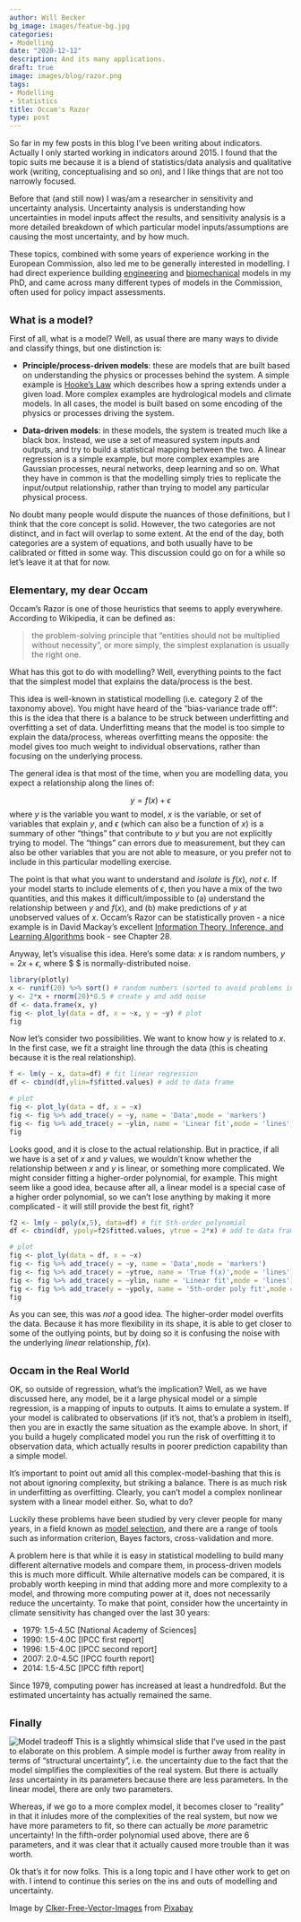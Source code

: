 ```yaml
---
author: Will Becker
bg_image: images/featue-bg.jpg
categories:
- Modelling
date: "2020-12-12"
description: And its many applications.
draft: true
image: images/blog/razor.png
tags:
- Modelling
- Statistics
title: Occam's Razor
type: post
---
```


So far in my few posts in this blog I've been writing about indicators. Actually I only started working in indicators around 2015. I found that the topic suits me because it is a blend of statistics/data analysis and qualitative work (writing, conceptualising and so on), and I like things that are not too narrowly focused.

Before that (and still now) I was/am a researcher in sensitivity and uncertainty analysis. Uncertainty analysis is understanding how uncertainties in model inputs affect the results, and sensitivity analysis is a more detailed breakdown of which particular model inputs/assumptions are causing the most uncertainty, and by how much.

These topics, combined with some years of experience working in the European Commission, also led me to be generally interested in modelling. I had direct experience building [engineering](https://www.sciencedirect.com/science/article/abs/pii/S0888327012000866) and [biomechanical](https://www.sciencedirect.com/science/article/abs/pii/S0021929011002570) models in my PhD, and came across many different types of models in the Commission, often used for policy impact assessments.

<br/><font size="4"> **What is a model?** </font>

First of all, what is a model? Well, as usual there are many ways to divide and classify things, but one distinction is:

* **Principle/process-driven models**: these are models that are built based on understanding the physics or processes behind the system. A simple example is [Hooke's Law](https://en.wikipedia.org/wiki/Hooke%27s_law) which describes how a spring extends under a given load. More complex examples are hydrological models and climate models. In all cases, the model is built based on some encoding of the physics or processes driving the system.

* **Data-driven models**: in these models, the system is treated much like a black box. Instead, we use a set of measured system inputs and outputs, and try to build a statistical mapping between the two. A linear regression is a simple example, but more complex examples are Gaussian processes, neural networks, deep learning and so on. What they have in common is that the modelling simply tries to replicate the input/output relationship, rather than trying to model any particular physical process.

No doubt many people would dispute the nuances of those definitions, but I think that the core concept is solid. However, the two categories are not distinct, and in fact will overlap to some extent. At the end of the day, both categories are a system of equations, and both usually have to be calibrated or fitted in some way. This discussion could go on for a while so let's leave it at that for now.

<br/><font size="4"> **Elementary, my dear Occam** </font>

Occam's Razor is one of those heuristics that seems to apply everywhere. According to Wikipedia, it can be defined as:

> the problem-solving principle that "entities should not be multiplied without necessity", or more simply, the simplest explanation is usually the right one.

What has this got to do with modelling? Well, everything points to the fact that the simplest model that explains the data/process is the best.

This idea is well-known in statistical modelling (i.e. category 2 of the taxonomy above). You might have heard of the "bias-variance trade off": this is the idea that there is a balance to be struck between underfitting and overfitting a set of data. Underfitting means that the model is too simple to explain the data/process, whereas overfitting means the opposite: the model gives too much weight to individual observations, rather than focusing on the underlying process.

The general idea is that most of the time, when you are modelling data, you expect a relationship along the lines of:

$$ y = f(x) + \epsilon $$
where $y$ is the variable you want to model, $x$ is the variable, or set of variables that explain $y$, and $\epsilon$ (which can also be a function of $x$) is a summary of other "things" that contribute to $y$ but you are not explicitly trying to model. The "things" can errors due to measurement, but they can also be other variables that you are not able to measure, or you prefer not to include in this particular modelling exercise.

The point is that what you want to understand and *isolate* is $f(x)$, *not* $\epsilon$. If your model starts to include elements of $\epsilon$, then you have a mix of the two quantities, and this makes it difficult/impossible to (a) understand the relationship between $y$ and $f(x)$, and (b) make predictions of $y$ at unobserved values of $x$. Occam's Razor can be statistically proven -  a nice example is in David Mackay's excellent [Information Theory, Inference, and Learning Algorithms](http://www.inference.org.uk/itprnn/book.pdf) book - see Chapter 28.

Anyway, let's visualise this idea. Here's some data: $x$ is random numbers, $y = 2x + \epsilon$, where $ \epsilon$ is normally-distributed noise.

```r
library(plotly)
x <- runif(20) %>% sort() # random numbers (sorted to avoid problems in plotting)
y <- 2*x + rnorm(20)*0.5 # create y and add noise
df <- data.frame(x, y)
fig <- plot_ly(data = df, x = ~x, y = ~y) # plot
fig
```

Now let's consider two possibilities. We want to know how $y$ is related to $x$. In the first case, we fit a straight line through the data (this is cheating because it is the real relationship).

```r
f <- lm(y ~ x, data=df) # fit linear regression
df <- cbind(df,ylin=f$fitted.values) # add to data frame

# plot
fig <- plot_ly(data = df, x = ~x)
fig <- fig %>% add_trace(y = ~y, name = 'Data',mode = 'markers')
fig <- fig %>% add_trace(y = ~ylin, name = 'Linear fit',mode = 'lines')
fig
```

Looks good, and it is close to the actual relationship. But in practice, if all we have is a set of $x$ and $y$ values, we wouldn't know whether the relationship between $x$ and $y$ is linear, or something more complicated. We might consider fitting a higher-order polynomial, for example. This might seem like a good idea, because after all, a linear model is a special case of a higher order polynomial, so we can't lose anything by making it more complicated -  it will still provide the best fit, right?

```r
f2 <- lm(y ~ poly(x,5), data=df) # fit 5th-order polynomial
df <- cbind(df, ypoly=f2$fitted.values, ytrue = 2*x) # add to data frame

# plot
fig <- plot_ly(data = df, x = ~x)
fig <- fig %>% add_trace(y = ~y, name = 'Data',mode = 'markers')
fig <- fig %>% add_trace(y = ~ytrue, name = 'True f(x)',mode = 'lines')
fig <- fig %>% add_trace(y = ~ylin, name = 'Linear fit',mode = 'lines')
fig <- fig %>% add_trace(y = ~ypoly, name = '5th-order poly fit',mode = 'lines')
fig
```

As you can see, this was *not* a good idea. The higher-order model overfits the data. Because it has more flexibility in its shape, it is able to get closer to some of the outlying points, but by doing so it is confusing the noise with the underlying *linear* relationship, $f(x)$.

<br/><font size="4"> **Occam in the Real World** </font>

OK, so outside of regression, what's the implication? Well, as we have discussed here, any model, be it a large physical model or a simple regression, is a mapping of inputs to outputs. It aims to emulate a system. If your model is calibrated to observations (if it's not, that's a problem in itself), then you are in exactly the same situation as the example above. In short, if you build a hugely complicated model you run the risk of overfitting it to observation data, which actually results in poorer prediction capability than a simple model.

It's important to point out amid all this complex-model-bashing that this is not about ignoring complexity, but striking a balance. There is as much risk in underfitting as overfitting. Clearly, you can't model a complex nonlinear system with a linear model either. So, what to do?

Luckily these problems have been studied by very clever people for many years, in a field known as [model selection](https://en.wikipedia.org/wiki/Model_selection#Criteria), and there are a range of tools such as information criterion, Bayes factors, cross-validation and more.

A problem here is that while it is easy in statistical modelling to build many different alternative models and compare them, in process-driven models this is much more difficult. While alternative models can be compared, it is probably worth keeping in mind that adding more and more complexity to a model, and throwing more computing power at it, does not necessarily reduce the uncertainty. To make that point, consider how the uncertainty in climate sensitivity has changed over the last 30 years:

* 1979: 1.5-4.5C [National Academy of Sciences]
* 1990: 1.5-4.0C [IPCC first report]
* 1996: 1.5-4.0C [IPCC second report]
* 2007: 2.0-4.5C [IPCC fourth report]
* 2014: 1.5-4.5C [IPCC fifth report]

Since 1979, computing power has increased at least a hundredfold. But the estimated uncertainty has actually remained the same.

<br/><font size="4"> **Finally** </font>

![Model tradeoff](/english/blog/2020-01-01-OccamsRazor_files/complex_vs_simple_models.png)
This is a slightly whimsical slide that I've used in the past to elaborate on this problem. A simple model is further away from reality in terms of "structural uncertainty", i.e. the uncertainty due to the fact that the model simplifies the complexities of the real system. But there is actually *less* uncertainty in its parameters because there are less parameters. In the linear model, there are only two parameters. 

Whereas, if we go to a more complex model, it becomes closer to "reality" in that it inludes more of the complexities of the real system, but now we have more parameters to fit, so there can actually be *more* parametric uncertainty! In the fifth-order polynomial used above, there are 6 parameters, and it was clear that it actually caused more trouble than it was worth.

Ok that's it for now folks. This is a long topic and I have other work to get on with. I intend to continue this series on the ins and outs of modelling and uncertainty.



Image by <a href="https://pixabay.com/users/clker-free-vector-images-3736/?utm_source=link-attribution&amp;utm_medium=referral&amp;utm_campaign=image&amp;utm_content=33226">Clker-Free-Vector-Images</a> from <a href="https://pixabay.com/?utm_source=link-attribution&amp;utm_medium=referral&amp;utm_campaign=image&amp;utm_content=33226">Pixabay</a>